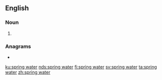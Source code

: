 ==English==

===Noun===
{{en-noun}}

# {{alternative form of|springwater|lang=en}}

===Anagrams===
* {{l|en|tiger prawns}}

[[ku:spring water]]
[[nds:spring water]]
[[fi:spring water]]
[[sv:spring water]]
[[ta:spring water]]
[[zh:spring water]]